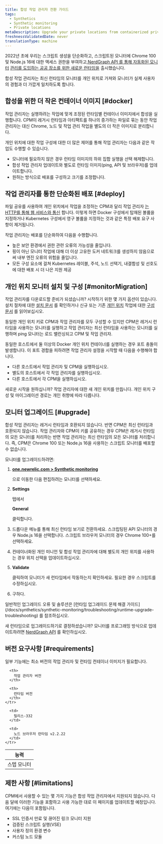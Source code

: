 ```yaml
---
title: 합성 작업 관리자 전환 가이드
tags:
  - Synthetics
  - Synthetic monitoring
  - Private locations
metaDescription: Upgrade your private locations from containerized private minion (CPM) to the synthetics job manager
freshnessValidatedDate: never
translationType: machine
---
```


2022년 초에 우리는 스크립트 생성을 단순화하고, 스크립트된 모니터에 Chrome 100 및 Node.js 16에 대한 액세스 권한을 부여하고,[NerdGraph API 를 통해 자동화된 모니터](/docs/apis/nerdgraph/examples/nerdgraph-synthetics-tutorial) [관리를 도입하는 공공 장소를 위한 새로운 런타임을](/docs/synthetics/synthetic-monitoring/using-monitors/new-runtime) 출시했습니다.

합성 작업 관리자는 최신 런타임의 모니터를 개인 위치로 가져와 모니터가 실제 사용자의 경험과 더 가깝게 일치하도록 합니다.

## 합성을 위한 더 작은 컨테이너 이미지 [#docker]

작업 관리자는 실행하려는 작업에 맞게 조정된 런타임별 컨테이너 이미지에서 합성을 실행합니다. CPM이 레거시 런타임과 아티팩트를 하나의 증가하는 파일로 묶는 동안 작업 관리자는 대신 Chrome, 노드 및 작업 관리 작업을 별도의 더 작은 이미지로 분리합니다.

개인 위치에 대한 작업 구성에 대한 더 많은 제어를 통해 작업 관리자는 다음과 같은 작업도 수행할 수 있습니다.

* 모니터에 필요하지 않은 경우 런타임 이미지의 하위 집합 실행을 선택 해제합니다.
* 합성 작업 관리자 업데이트와 별도로 런타임 이미지(ping, API 및 브라우저)를 업데이트합니다.
* 원하는 방식으로 배포를 구성하고 크기를 조정합니다.

## 작업 관리자를 통한 단순화된 배포 [#deploy]

파일 공유를 사용하여 개인 위치에서 작업을 조정하는 CPM과 달리 작업 관리자 [는 HTTP를 통해 웹 서비스와 통신](/docs/synthetics/synthetic-monitoring/private-locations/install-job-manager) 합니다. 이렇게 하면 Docker 구성에서 탑재된 볼륨을 지정하거나 Kubernetes 구성에서 영구 볼륨을 지정하는 것과 같은 특정 배포 요구 사항이 제거됩니다.

작업 관리자는 배포를 단순화하여 다음을 수행합니다.

* 높은 보안 환경에서 권한 관련 오류의 가능성을 줄입니다.
* 핑이 아닌 모니터 작업에 대해 더 이상 고유한 도커 네트워크를 생성하지 않음으로써 내부 엔진 오류의 위험을 줄입니다.
* 모든 구성 요소에 걸쳐 Kubernetes 레이블, 주석, 노드 선택기, 내결함성 및 선호도에 대한 배포 시 더 나은 지원 제공

## 개인 위치 모니터 설치 및 구성 [#monitorMigration]

작업 관리자를 다운로드할 준비가 되셨습니까? 시작하기 위한 몇 가지 옵션이 있습니다. 설치 절차에 대한 [설치 문서](/docs/synthetics/synthetic-monitoring/private-locations/install-job-manager) 를 확인하거나 신규 또는 기존 [개인 위치](/docs/synthetics/synthetic-monitoring/private-locations/private-locations-overview-monitor-internal-sites-add-new-locations) 작업에 대한 [구성 문서](/docs/synthetics/synthetic-monitoring/private-locations/job-manager-configuration) 를 읽어보십시오.

동일한 개인 위치 키로 CPM과 작업 관리자를 모두 구성할 수 있지만 CPM은 레거시 런타임을 사용하는 모니터를 실행하고 작업 관리자는 최신 런타임을 사용하는 모니터를 실행하며 ping 모니터는 로드 밸런싱되고 CPM 및 작업 관리자.

동일한 호스트에서 둘 이상의 Docker 개인 위치 컨테이너를 실행하는 경우 포트 충돌이 발생합니다. 이 포트 경합을 피하려면 작업 관리자 설정을 시작할 때 다음을 수행해야 합니다.

* 다른 호스트에서 작업 관리자 및 CPM을 실행하십시오.
* 별도의 호스트에서 각 작업 관리자를 실행하십시오.
* 다른 호스트에서 각 CPM을 실행하십시오.

새로운 시작을 원하십니까? 작업 관리자에 대한 새 개인 위치를 만듭니다. 개인 위치 구성 및 마이그레이션 경로는 개인 취향에 따라 다릅니다.

## 모니터 업그레이드 [#upgrade]

합성 작업 관리자는 레거시 런타임과 호환되지 않습니다. 반면 CPM은 최신 런타임과 호환되지 않습니다. 작업 관리자와 CPM이 키를 공유하는 경우 CPM은 레거시 런타임의 모든 모니터를 처리하는 반면 작업 관리자는 최신 런타임의 모든 모니터를 처리합니다. 즉, CPM은 Chrome 100 또는 Node.js 16을 사용하는 스크립트 모니터를 배포할 수 없습니다.

모니터를 업그레이드하려면:

1. <DoNotTranslate>**[one.newrelic.com > Synthetic monitoring](https://one.newrelic.com/synthetics-nerdlets)**</DoNotTranslate>

   으로 이동한 다음 편집하려는 모니터를 선택하세요.

2. <DoNotTranslate>**Settings**</DoNotTranslate>

   탭에서

   <DoNotTranslate>**General**</DoNotTranslate>

   클릭합니다.

3. 드롭다운 메뉴를 통해 최신 런타임 보기로 전환하세요. 스크립팅된 API 모니터의 경우 Node.js 16을 선택합니다. 스크립트 브라우저 모니터의 경우 Chrome 100+를 선택하세요.

4. 컨테이너화된 개인 미니언 및 합성 작업 관리자에 대해 별도의 개인 위치를 사용하는 경우 위치 선택을 업데이트하십시오.

5. <DoNotTranslate>**Validate**</DoNotTranslate>

   클릭하여 모니터가 새 런타임에서 작동하는지 확인하세요. 필요한 경우 스크립트를 수정하십시오.

6. 구하다.

<Callout variant="tip">
  일반적인 업그레이드 오류 및 솔루션은 [런타임 업그레이드 문제 해결 가이드](/docs/synthetics/synthetic-monitoring/troubleshooting/runtime-upgrade-troubleshooting) 를 참조하십시오.
</Callout>

새 런타임으로 업그레이드하기로 결정하셨습니까? 모니터를 프로그래밍 방식으로 업데이트하려면 [NerdGraph API](/docs/apis/nerdgraph/examples/nerdgraph-synthetics-tutorial/#update-monitors) 를 확인하십시오.

## 버전 요구사항 [#requirements]

일부 기능에는 최소 버전의 작업 관리자 및 런타임 컨테이너 이미지가 필요합니다.

<table id="min-versions">
  <thead>
    <tr>
      <th>
        능력
      </th>

      <th>
        작업 관리자 버전
      </th>

      <th>
        런타임 버전
      </th>
    </tr>
  </thead>

  <tbody>
    <tr>
      <td>
        스텝 모니터
      </td>

      <td>
        릴리스-332
      </td>

      <td>
        노드 브라우저 런타임 v2.2.22
      </td>
    </tr>
  </tbody>
</table>

## 제한 사항 [#limitations]

CPM에서 사용할 수 있는 몇 가지 기능은 합성 작업 관리자에서 지원되지 않습니다. 다음 달에 이러한 기능을 포함하고 사용 가능한 대로 이 페이지를 업데이트할 예정입니다. 여기에는 다음이 포함됩니다.

* SSL 인증서 만료 및 끊어진 링크 모니터 지원
* 검증된 스크립트 실행(VSE)
* 사용자 정의 환경 변수
* 커스텀 노드 모듈